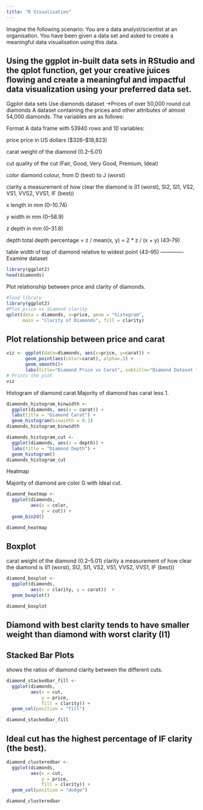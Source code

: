 ```yaml
---
title: "R Visualisation"
---
```


Imagine the following scenario:
You are a data analyst/scientist at an organisation. You have been given a data set and asked to create a meaningful data visualisation using this data.

Using the ggplot in-built data sets in RStudio and the qplot function, get your creative juices flowing and create a meaningful and impactful data visualization using your preferred data set.
----------------------
Ggplot data sets 
Use diamonds dataset →Prices of over 50,000 round cut diamonds
A dataset containing the prices and other attributes of almost 54,000 diamonds. The variables are as follows:

Format
A data frame with 53940 rows and 10 variables:

price
price in US dollars ($326--$18,823)

carat
weight of the diamond (0.2--5.01)

cut
quality of the cut (Fair, Good, Very Good, Premium, Ideal)

color
diamond colour, from D (best) to J (worst)

clarity
a measurement of how clear the diamond is (I1 (worst), SI2, SI1, VS2, VS1, VVS2, VVS1, IF (best))

x
length in mm (0--10.74)

y
width in mm (0--58.9)

z
depth in mm (0--31.8)

depth
total depth percentage = z / mean(x, y) = 2 * z / (x + y) (43--79)

table
width of top of diamond relative to widest point (43--95)
-------------
Examine dataset
```r
library(ggplot2)
head(diamonds)
```
Plot relationship between price and clarity of diamonds.

```r
#load library
library(ggplot2)
#Plot price vs diamond clarity
qplot(data = diamonds, x=price, geom = "histogram",
      main = "Clarity of Diamonds", fill = clarity)
```


Plot relationship between price and carat
------------------------------------------
```r
viz <- ggplot(data=diamonds, aes(x=price, y=carat)) +
       geom_point(aes(color=carat), alpha=.5) +
       geom_smooth()+
       labs(title="Diamond Price vs Carat", subtitle="Diamond Dataset from GGplot", x="Price ($)", y="weight of the diamond (Carat)", color = "Carat")
# Prints the plot
viz
```

Histogram of diamond carat
Majority of diamond has carat less 1.

```r
diamonds_histogram_binwidth <- 
  ggplot(diamonds, aes(x = carat)) + 
  labs(title = "Diamond Carat") +
  geom_histogram(binwidth = 0.1)
diamonds_histogram_binwidth
```


```r
diamonds_histogram_cut <- 
  ggplot(diamonds, aes(x = depth)) + 
  labs(title = "Diamond Depth") +
  geom_histogram()
diamonds_histogram_cut
```

Heatmap

Majority of diamond are color G with Ideal cut.

```r
diamond_heatmap <- 
  ggplot(diamonds,
         aes(x = color,
             y = cut)) +
  geom_bin2d()

diamond_heatmap
```

Boxplot
----------
carat
weight of the diamond (0.2--5.01)
clarity
a measurement of how clear the diamond is (I1 (worst), SI2, SI1, VS2, VS1, VVS2, VVS1, IF (best))

```r
diamond_boxplot <- 
  ggplot(diamonds, 
         aes(x = clarity, y = carat))  +
  geom_boxplot()

diamond_boxplot
```

Diamond with best clarity tends to have smaller weight than diamond with worst clarity (I1)
-----------------
Stacked Bar Plots
-----------------
shows the ratios of diamond clarity between the different cuts.

```r
diamond_stackedbar_fill <- 
  ggplot(diamonds, 
         aes(x = cut, 
             y = price, 
             fill = clarity)) + 
  geom_col(position = "fill")

diamond_stackedbar_fill
```

Ideal cut has the highest percentage of IF clarity (the best).
-----------


```r
diamond_clusteredbar <- 
  ggplot(diamonds, 
         aes(x = cut, 
             y = price, 
             fill = clarity)) +
  geom_col(position = "dodge")

diamond_clusteredbar
```


